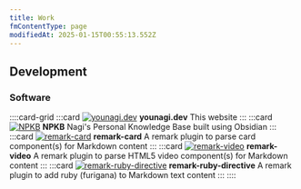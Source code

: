 ```yaml
---
title: Work
fmContentType: page
modifiedAt: 2025-01-15T00:55:13.552Z
---
```


## Development

### Software

::::card-grid
:::card
[![ younagi.dev ](../../../assets/images/younagidev.jpg)](https://github.com/brklntmhwk/younagi.dev)
**younagi.dev**
This website
:::
:::card
[![ NPKB ](../../../assets/images/npkb.png)](https://github.com/brklntmhwk/npkb)
**NPKB**
Nagi's Personal Knowledge Base built using Obsidian
:::
:::card
[![ remark-card ](../../../assets/images/plugin-image.png)](https://github.com/brklntmhwk/remark-card)
**remark-card**
A remark plugin to parse card component(s) for Markdown content
:::
:::card
[![ remark-video ](../../../assets/images/plugin-image.png)](https://github.com/brklntmhwk/remark-video)
**remark-video**
A remark plugin to parse HTML5 video component(s) for Markdown content
:::
:::card
[![ remark-ruby-directive ](../../../assets/images/plugin-image.png)](https://github.com/brklntmhwk/remark-ruby-directive)
**remark-ruby-directive**
A remark plugin to add ruby (furigana) to Markdown text content
:::
::::
